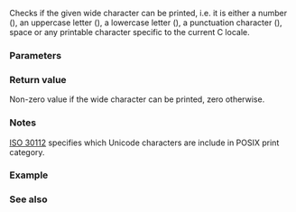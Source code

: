{{cpp/title|iswprint}}
{{cpp/string/wide/navbar}}
{{ddcl|header=cwctype|
int iswprint( std::wint_t ch );
}}

Checks if the given wide character can be printed, i.e. it is either a number ({{tt|0123456789}}), an uppercase letter ({{tt|ABCDEFGHIJKLMNOPQRSTUVWXYZ}}), a lowercase letter ({{tt|abcdefghijklmnopqrstuvwxyz}}), a punctuation character ({{tt|&lt;nowiki&gt;!"#$%&amp;'()*+,-./:;&lt;=&gt;?@[\]^_`{!}~&lt;/nowiki&gt;}}), space or any printable character specific to the current C locale.

{{cpp/string/wide/wint_t args}}

===Parameters===
{{par begin}}
{{par|ch|wide character}}
{{par end}}

===Return value===
Non-zero value if the wide character can be printed, zero otherwise.

===Notes===
[https://www.open-std.org/JTC1/SC35/WG5/docs/30112d10.pdf ISO 30112] specifies which Unicode characters are include in POSIX print category.

===Example===
{{example
|code=
#include &lt;clocale&gt;
#include &lt;cwctype&gt;
#include &lt;iostream&gt;

void demo_iswprint(std::string_view rem, const std::wint_t c)
{
    std::cout &lt;&lt; std::boolalpha &lt;&lt; std::hex &lt;&lt; std::showbase
              &lt;&lt; rem &lt;&lt; "iswprint('" &lt;&lt; c &lt;&lt; "') = "
              &lt;&lt; !!std::iswprint(c) &lt;&lt; '\n';
}

int main()
{
    const wchar_t c1 = L'\u2002'; // en-space
    const wchar_t c2 = L'\u0082'; // break permitted

    demo_iswprint("In default locale:\n", c1);

    std::setlocale(LC_ALL, "en_US.utf8");
    demo_iswprint("In Unicode locale:\n", c1);
    demo_iswprint("", c2);
}
|p=true
|output=
In default locale:
iswprint('0x2002') = false
In Unicode locale:
iswprint('0x2002') = true
iswprint('0x82') = false
}}

===See also===
{{dsc begin}}
{{dsc inc|cpp/locale/dsc isprint}}
{{dsc inc|cpp/string/byte/dsc isprint}}
{{dsc see c|c/string/wide/iswprint}}
{{dsc end}}
{{cpp/string/character classes}}

{{langlinks|de|es|fr|it|ja|pt|ru|zh}}